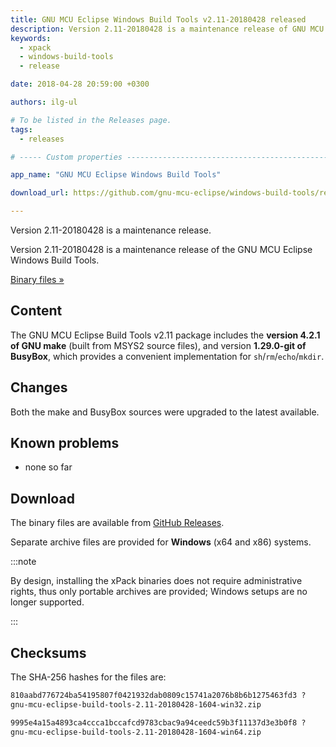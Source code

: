 ```yaml
---
title: GNU MCU Eclipse Windows Build Tools v2.11-20180428 released
description: Version 2.11-20180428 is a maintenance release of GNU MCU Eclipse Windows Build Tools.
keywords:
  - xpack
  - windows-build-tools
  - release

date: 2018-04-28 20:59:00 +0300

authors: ilg-ul

# To be listed in the Releases page.
tags:
  - releases

# ----- Custom properties -----------------------------------------------------

app_name: "GNU MCU Eclipse Windows Build Tools"

download_url: https://github.com/gnu-mcu-eclipse/windows-build-tools/releases/tag/v2.11-20180428/

---
```


<head><title>{frontMatter.title}</title></head>

Version 2.11-20180428 is a maintenance release.

<!-- truncate -->

Version 2.11-20180428 is a maintenance release of the GNU MCU Eclipse Windows Build Tools.

<!-- truncate -->

<p><a href={frontMatter.download_url}>Binary files »</a></p>

## Content

The GNU MCU Eclipse Build Tools v2.11 package includes the **version 4.2.1 of GNU make** (built from MSYS2 source files), and version **1.29.0-git of BusyBox**, which provides a convenient implementation for `sh`/`rm`/`echo`/`mkdir`.

## Changes

Both the make and BusyBox sources were upgraded to the latest available.

## Known problems

* none so far

## Download

The binary files are available from <a href={frontMatter.download_url}>GitHub Releases</a>.

Separate archive files are provided for **Windows** (x64 and x86) systems.

:::note

By design, installing the xPack binaries does not require administrative rights, thus only portable archives are provided; Windows setups are no longer supported.

:::

## Checksums

The SHA-256 hashes for the files are:

```txt
810aabd776724ba54195807f0421932dab0809c15741a2076b8b6b1275463fd3 ?
gnu-mcu-eclipse-build-tools-2.11-20180428-1604-win32.zip

9995e4a15a4893ca4ccca1bccafcd9783cbac9a94ceedc59b3f11137d3e3b0f8 ?
gnu-mcu-eclipse-build-tools-2.11-20180428-1604-win64.zip
```
